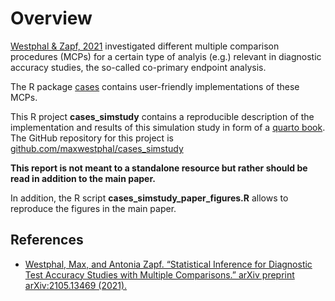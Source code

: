 # Overview {.unnumbered}

[Westphal \& Zapf, 2021](https://arxiv.org/abs/2105.13469) investigated different multiple comparison procedures (MCPs) for a certain type of analyis (e.g.) relevant in diagnostic accuracy studies, the so-called co-primary endpoint analysis.

The R package [cases](https://github.com/maxwestphal/cases/) contains user-friendly implementations of these MCPs.

This R project **cases_simstudy** contains a reproducible description of the implementation and results of this simulation study in form of a [quarto book](https://quarto.org/docs/books). The GitHub repository for this project is [github.com/maxwestphal/cases_simstudy](https://github.com/maxwestphal/cases_simstudy)

**This report is not meant to a standalone resource but rather should be read in addition to the main paper.**

In addition, the R script **cases_simstudy_paper_figures.R** allows to reproduce
the figures in the main paper.

## References

- [Westphal, Max, and Antonia Zapf. "Statistical Inference for Diagnostic Test Accuracy Studies with Multiple Comparisons." arXiv preprint arXiv:2105.13469 (2021).](https://arxiv.org/abs/2105.13469)

